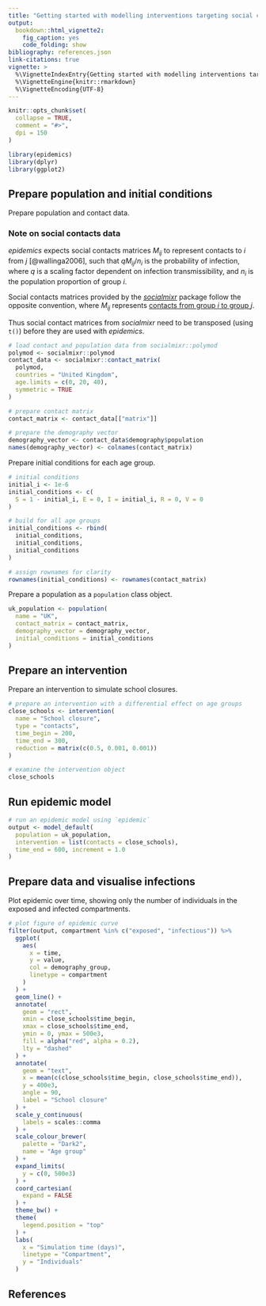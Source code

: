 ```yaml
---
title: "Getting started with modelling interventions targeting social contacts"
output:
  bookdown::html_vignette2:
    fig_caption: yes
    code_folding: show
bibliography: references.json
link-citations: true
vignette: >
  %\VignetteIndexEntry{Getting started with modelling interventions targeting social contacts}
  %\VignetteEngine{knitr::rmarkdown}
  %\VignetteEncoding{UTF-8}
---
```


```r
knitr::opts_chunk$set(
  collapse = TRUE,
  comment = "#>",
  dpi = 150
)
```

```r
library(epidemics)
library(dplyr)
library(ggplot2)
```

## Prepare population and initial conditions

Prepare population and contact data.

::: {.alert .alert-info}
### Note on social contacts data {-}

_epidemics_ expects social contacts matrices $M_{ij}$ to represent contacts to $i$ from $j$ [@wallinga2006], such that $q M_{ij} / n_i$ is the probability of infection, where $q$ is a scaling factor dependent on infection transmissibility, and $n_i$ is the population proportion of group $i$.

Social contacts matrices provided by the [_socialmixr_](https://CRAN.R-project.org/package=socialmixr) package follow the opposite convention, where $M_{ij}$ represents [contacts from group $i$ to group $j$](https://epiforecasts.io/socialmixr/articles/socialmixr.html#usage).

Thus social contact matrices from _socialmixr_ need to be transposed (using `t()`) before they are used with _epidemics_.
:::

```r
# load contact and population data from socialmixr::polymod
polymod <- socialmixr::polymod
contact_data <- socialmixr::contact_matrix(
  polymod,
  countries = "United Kingdom",
  age.limits = c(0, 20, 40),
  symmetric = TRUE
)

# prepare contact matrix
contact_matrix <- contact_data[["matrix"]]

# prepare the demography vector
demography_vector <- contact_data$demography$population
names(demography_vector) <- colnames(contact_matrix)
```

Prepare initial conditions for each age group.

```r
# initial conditions
initial_i <- 1e-6
initial_conditions <- c(
  S = 1 - initial_i, E = 0, I = initial_i, R = 0, V = 0
)

# build for all age groups
initial_conditions <- rbind(
  initial_conditions,
  initial_conditions,
  initial_conditions
)

# assign rownames for clarity
rownames(initial_conditions) <- rownames(contact_matrix)
```

Prepare a population as a `population` class object.

```r
uk_population <- population(
  name = "UK",
  contact_matrix = contact_matrix,
  demography_vector = demography_vector,
  initial_conditions = initial_conditions
)
```

## Prepare an intervention

Prepare an intervention to simulate school closures.

```r
# prepare an intervention with a differential effect on age groups
close_schools <- intervention(
  name = "School closure",
  type = "contacts",
  time_begin = 200,
  time_end = 300,
  reduction = matrix(c(0.5, 0.001, 0.001))
)

# examine the intervention object
close_schools
```

## Run epidemic model

```r
# run an epidemic model using `epidemic`
output <- model_default(
  population = uk_population,
  intervention = list(contacts = close_schools),
  time_end = 600, increment = 1.0
)
```

## Prepare data and visualise infections

Plot epidemic over time, showing only the number of individuals in the exposed and infected compartments.

```r
# plot figure of epidemic curve
filter(output, compartment %in% c("exposed", "infectious")) %>%
  ggplot(
    aes(
      x = time,
      y = value,
      col = demography_group,
      linetype = compartment
    )
  ) +
  geom_line() +
  annotate(
    geom = "rect",
    xmin = close_schools$time_begin,
    xmax = close_schools$time_end,
    ymin = 0, ymax = 500e3,
    fill = alpha("red", alpha = 0.2),
    lty = "dashed"
  ) +
  annotate(
    geom = "text",
    x = mean(c(close_schools$time_begin, close_schools$time_end)),
    y = 400e3,
    angle = 90,
    label = "School closure"
  ) +
  scale_y_continuous(
    labels = scales::comma
  ) +
  scale_colour_brewer(
    palette = "Dark2",
    name = "Age group"
  ) +
  expand_limits(
    y = c(0, 500e3)
  ) +
  coord_cartesian(
    expand = FALSE
  ) +
  theme_bw() +
  theme(
    legend.position = "top"
  ) +
  labs(
    x = "Simulation time (days)",
    linetype = "Compartment",
    y = "Individuals"
  )
```

## References
